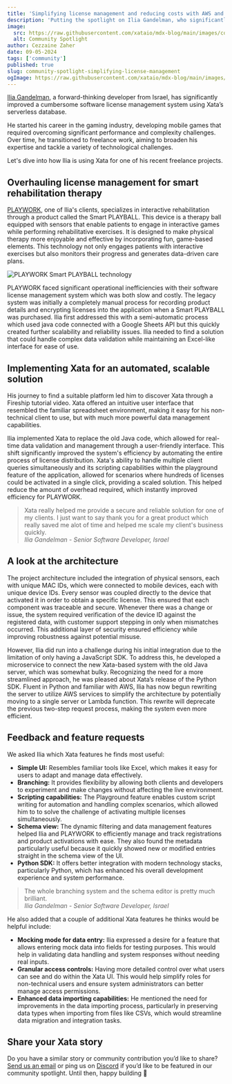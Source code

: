 ```yaml
---
title: 'Simplifying license management and reducing costs with AWS and Xata'
description: 'Putting the spotlight on Ilia Gandelman, who significantly improved a cumbersome software license management system for smart rehabilitation therapy devices using Xata and AWS.'
image:
  src: https://raw.githubusercontent.com/xataio/mdx-blog/main/images/community-spotlight-simplifying-license-management.jpg
  alt: Community Spotlight
author: Cezzaine Zaher
date: 09-05-2024
tags: ['community']
published: true
slug: community-spotlight-simplifying-license-management
ogImage: https://raw.githubusercontent.com/xataio/mdx-blog/main/images/community-spotlight-simplifying-license-management.jpg
---
```


[Ilia Gandelman](https://www.linkedin.com/in/ilia-gandelman-64663563/), a forward-thinking developer from Israel, has significantly improved a cumbersome software license management system using Xata’s serverless database.

He started his career in the gaming industry, developing mobile games that required overcoming significant performance and complexity challenges. Over time, he transitioned to freelance work, aiming to broaden his expertise and tackle a variety of technological challenges.

Let's dive into how Ilia is using Xata for one of his recent freelance projects.

## Overhauling license management for smart rehabilitation therapy

[PLAYWORK](https://www.playwork.me/), one of Ilia's clients, specializes in interactive rehabilitation through a product called the Smart PLAYBALL. This device is a therapy ball equipped with sensors that enable patients to engage in interactive games while performing rehabilitative exercises. It is designed to make physical therapy more enjoyable and effective by incorporating fun, game-based elements. This technology not only engages patients with interactive exercises but also monitors their progress and generates data-driven care plans.

![PLAYWORK Smart PLAYBALL technology](/images/simplified-license-management/spotlight-playwork.png)

PLAYWORK faced significant operational inefficiencies with their software license management system which was both slow and costly. The legacy system was initially a completely manual process for recording product details and encrypting licenses into the application when a Smart PLAYBALL was purchased. Ilia first addressed this with a semi-automatic process which used java code connected with a Google Sheets API but this quickly created further scalability and reliability issues. Ilia needed to find a solution that could handle complex data validation while maintaining an Excel-like interface for ease of use.

## Implementing Xata for an automated, scalable solution

His journey to find a suitable platform led him to discover Xata through a Fireship tutorial video. Xata offered an intuitive user interface that resembled the familiar spreadsheet environment, making it easy for his non-technical client to use, but with much more powerful data management capabilities.

Ilia implemented Xata to replace the old Java code, which allowed for real-time data validation and management through a user-friendly interface. This shift significantly improved the system's efficiency by automating the entire process of license distribution. Xata's ability to handle multiple client queries simultaneously and its scripting capabilities within the playground feature of the application, allowed for scenarios where hundreds of licenses could be activated in a single click, providing a scaled solution. This helped reduce the amount of overhead required, which instantly improved efficiency for PLAYWORK.

> Xata really helped me provide a secure and reliable solution for one of my clients. I just want to say thank you for a great product which really saved me alot of time and helped me scale my client's business quickly.\
> _Ilia Gandelman - Senior Software Developer, Israel_

## A look at the architecture

The project architecture included the integration of physical sensors, each with unique MAC IDs, which were connected to mobile devices, each with unique device IDs. Every sensor was coupled directly to the device that activated it in order to obtain a specific license. This ensured that each component was traceable and secure. Whenever there was a change or issue, the system required verification of the device ID against the registered data, with customer support stepping in only when mismatches occurred. This additional layer of security ensured efficiency while improving robustness against potential misuse.

However, Ilia did run into a challenge during his initial integration due to the limitation of only having a JavaScript SDK. To address this, he developed a microservice to connect the new Xata-based system with the old Java server, which was somewhat bulky. Recognizing the need for a more streamlined approach, he was pleased about Xata’s release of the Python SDK. Fluent in Python and familiar with AWS, Ilia has now begun rewriting the server to utilize AWS services to simplify the architecture by potentially moving to a single server or Lambda function. This rewrite will deprecate the previous two-step request process, making the system even more efficient.


## Feedback and feature requests

We asked Ilia which Xata features he finds most useful:

- **Simple UI:** Resembles familiar tools like Excel, which makes it easy for users to adapt and manage data effectively.
- **Branching:** It provides flexibility by allowing both clients and developers to experiment and make changes without affecting the live environment.
- **Scripting capabilities:** The Playground feature enables custom script writing for automation and handling complex scenarios, which allowed him to to solve the challenge of activating multiple licenses simultaneously.
- **Schema view:** The dynamic filtering and data management features helped Ilia and PLAYWORK to efficiently manage and track registrations and product activations with ease. They also found the metadata particularly useful because it quickly showed new or modified entries straight in the schema view of the UI.
- **Python SDK:** It offers better integration with modern technology stacks, particularly Python, which has enhanced his overall development experience and system performance.

> The whole branching system and the schema editor is pretty much brilliant.\
> _Ilia Gandelman - Senior Software Developer, Israel_

He also added that a couple of additional Xata features he thinks would be helpful include:

- **Mocking mode for data entry:** Ilia expressed a desire for a feature that allows entering mock data into fields for testing purposes. This would help in validating data handling and system responses without needing real inputs.
- **Granular access controls:** Having more detailed control over what users can see and do within the Xata UI. This would help simplify roles for non-technical users and ensure system administrators can better manage access permissions.
- **Enhanced data importing capabilities:** He mentioned the need for improvements in the data importing process, particularly in preserving data types when importing from files like CSVs, which would streamline data migration and integration tasks.

## Share your Xata story

Do you have a similar story or community contribution you’d like to share? [Send us an email](mailto:communityspotlight@xata.io) or ping us on [Discord](https://xata.io/discord) if you’d like to be featured in our community spotlight. Until then, happy building 🦋
